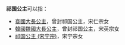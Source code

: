 '''祁国公主'''可以指：
*[[袞國大長公主|袞國大長公主]]，曾封祁国公主，宋仁宗女
*[[韓國魏國大長公主|韓國魏國大長公主]]，曾封祁国公主，宋英宗女
*[[祁国公主_(宋宁宗)|祁国公主 (宋宁宗)]]，宋宁宗女
 
{{Disambig|Cat=公主封号消歧义}}
